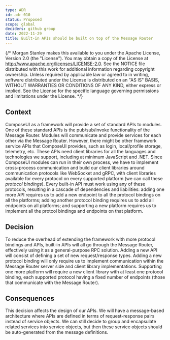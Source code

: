 ```yaml
---
type: ADR
id: adr-010
status: Proposed
scope: global
deciders: github group
date: 2022-11-29
title: Built-in APIs should be built on top of the Message Router
---
```


{/* Morgan Stanley makes this available to you under the Apache License, Version 2.0 (the "License"). You may obtain a copy of the License at http://www.apache.org/licenses/LICENSE-2.0. See the NOTICE file distributed with this work for additional information regarding copyright ownership. Unless required by applicable law or agreed to in writing, software distributed under the License is distributed on an "AS IS" BASIS, WITHOUT WARRANTIES OR CONDITIONS OF ANY KIND, either express or implied. See the License for the specific language governing permissions and limitations under the License. */}

## Context

ComposeUI as a framework will provide a set of standard APIs to modules.
One of these standard APIs is the pub/sub/invoke functionality of the Message Router.
Modules will communicate and provide services for each other via the Message Router.
However, there might be other framework service APIs that ComposeUI provides, such as login,
local/profile storage, telemetry, etc. These APIs need client libraries for all the
languages and technologies we support, including at minimum JavaScript and .NET.
Since ComposeUI modules can run in their own process, we have to implement cross-process
communication and build our client libraries around communication protocols like WebSocket and gRPC,
with client libraries available for every protocol on every supported platform (we can call these _protocol bindings_).
Every built-in API must work using any of these protocols, resulting in a cascade of dependencies and liabilities:
adding one more API requires us to add a new endpoint to all the protocol bindings on all the platforms;
adding another protocol binding requires us to add all endpoints on all platforms; and supporting a new platform requires us
to implement all the protcol bindings and endpoints on that platform.

## Decision

To reduce the overhead of extending the framework with more protocol bindings and APIs, built-in APIs
will all go through the Message Router, effectively using it as a general-purpose RPC solution.
Adding a new API will consist of defining a set of new request/response types.
Adding a new protocol binding will only require us to implement communication within the Message Router server side and client library implementations.
Supporting one more platform will require a new client library with at least one protocol binding, each supported protocol having a fixed number of endpoints (those that communicate
with the Message Router).

## Consequences

This decision affects the design of our APIs. We will have a message-based architecture
where APIs are defined in terms of request-response pairs instead of service objects.
We can still decide to group and encapsulate related services into service objects, but then
these service objects should be auto-generated from the message definitions.

